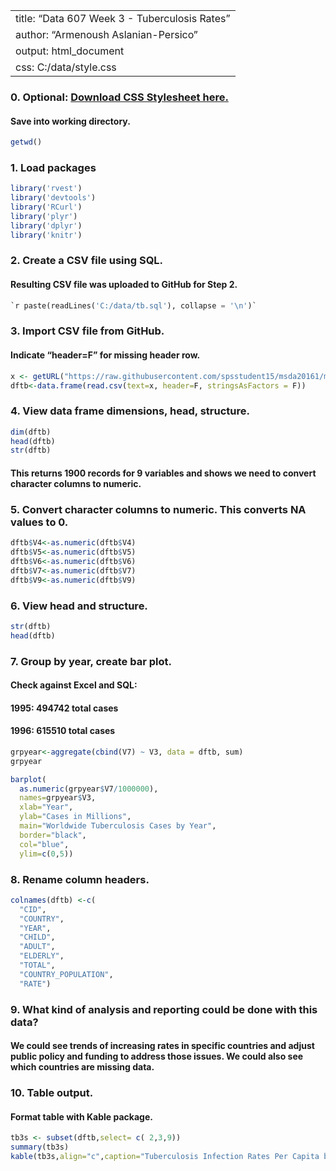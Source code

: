 
---
title: "Data 607 Week 3 - Tuberculosis Rates"
author: "Armenoush Aslanian-Persico"
output: html_document
css: C:/data/style.css
---

### 0. Optional: <a href="https://raw.githubusercontent.com/spsstudent15/msda20161/master/style.css">Download CSS Stylesheet here.</a>
#### Save into working directory.
```r
getwd()
```

### 1. Load packages
```r
library('rvest')
library('devtools')
library('RCurl')
library('plyr')
library('dplyr')
library('knitr')
```

### 2. Create a CSV file using SQL.

#### Resulting CSV file was uploaded to GitHub for Step 2.
```sql
`r paste(readLines('C:/data/tb.sql'), collapse = '\n')`
```

### 3. Import CSV file from GitHub.
#### Indicate "header=F" for missing header row.
```r
x <- getURL("https://raw.githubusercontent.com/spsstudent15/msda20161/master/tb3.csv")
dftb<-data.frame(read.csv(text=x, header=F, stringsAsFactors = F))

```


### 4. View data frame dimensions, head, structure.
```r
dim(dftb)
head(dftb)
str(dftb)
```
#### This returns 1900 records for 9 variables and shows we need to convert character columns to numeric.


### 5. Convert character columns to numeric. This converts NA values to 0.
```r
dftb$V4<-as.numeric(dftb$V4)
dftb$V5<-as.numeric(dftb$V5)
dftb$V6<-as.numeric(dftb$V6)
dftb$V7<-as.numeric(dftb$V7)
dftb$V9<-as.numeric(dftb$V9)
```
### 6. View head and structure.
```r
str(dftb)
head(dftb)
```


### 7. Group by year, create bar plot.
#### Check against Excel and SQL:

#### 1995: 494742 total cases
#### 1996: 615510 total cases
```r
grpyear<-aggregate(cbind(V7) ~ V3, data = dftb, sum)
grpyear

barplot(
  as.numeric(grpyear$V7/1000000), 
  names=grpyear$V3, 
  xlab="Year",
  ylab="Cases in Millions",
  main="Worldwide Tuberculosis Cases by Year", 
  border="black", 
  col="blue", 
  ylim=c(0,5))

```


### 8. Rename column headers.
```r
colnames(dftb) <-c(
  "CID",
  "COUNTRY",
  "YEAR",
  "CHILD",
  "ADULT",
  "ELDERLY",
  "TOTAL", 
  "COUNTRY_POPULATION", 
  "RATE")

```

### 9. What kind of analysis and reporting could be done with this data?
#### We could see trends of increasing rates in specific countries and adjust public policy and funding to address those issues. We could also see which countries are missing data.

### 10. Table output.
#### Format table with Kable package.
```r
tb3s <- subset(dftb,select= c( 2,3,9))
summary(tb3s)
kable(tb3s,align="c",caption="Tuberculosis Infection Rates Per Capita by Country and Year")
```

